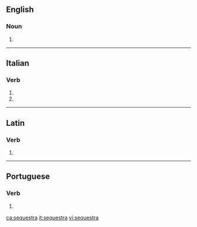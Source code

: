 ==English==

===Noun===
{{head|en|plural}}

# {{plural of|sequestrum|lang=en}}

----

==Italian==

===Verb===
{{head|it|verb form}}

# {{inflection of|sequestrare||3|s|pres|indc|lang=it}}
# {{inflection of|sequestrare||2|s|impr|lang=it}}

----

==Latin==

===Verb===
{{la-verb-form|sequestrā}}

# {{inflection of|sequestrō||2|s|pres|actv|impr|lang=la}}

----

==Portuguese==

===Verb===
{{pt-verb-form}}

# {{pt-verb-form-of|sequestrar}}

[[ca:sequestra]]
[[it:sequestra]]
[[vi:sequestra]]